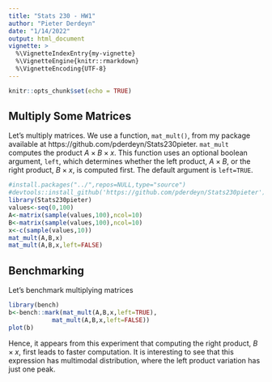 ```yaml
---
title: "Stats 230 - HW1"
author: "Pieter Derdeyn"
date: "1/14/2022"
output: html_document
vignette: >
  %\VignetteIndexEntry{my-vignette}
  %\VignetteEngine{knitr::rmarkdown}
  %\VignetteEncoding{UTF-8}
---
```


```r
knitr::opts_chunk$set(echo = TRUE)
```

## Multiply Some Matrices

Let's multiply matrices. We use a function, `mat_mult()`, from my package available at https://github.com/pderdeyn/Stats230pieter. `mat_mult` computes the product $A\times B\times x$. This function uses an optional boolean argument, `left`, which determines whether the left product, $A\times B$, or the right product, $B \times x$, is computed first. The default argument is `left=TRUE`. 

```r
#install.packages("../",repos=NULL,type="source")
#devtools::install_github('https://github.com/pderdeyn/Stats230pieter')
library(Stats230pieter)
values<-seq(0,100)
A<-matrix(sample(values,100),ncol=10)
B<-matrix(sample(values,100),ncol=10)
x<-c(sample(values,10))
mat_mult(A,B,x)
mat_mult(A,B,x,left=FALSE)
```

## Benchmarking

Let's benchmark multiplying matrices

```r
library(bench)
b<-bench::mark(mat_mult(A,B,x,left=TRUE),
            mat_mult(A,B,x,left=FALSE))
plot(b)
```

Hence, it appears from this experiment that computing the right product, $B\times x$, first leads to faster computation. It is interesting to see that this expression has multimodal distribution, where the left product variation has just one peak. 
